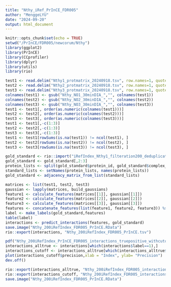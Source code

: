 ```yaml
---
title: "Nthy_iRef_PrInCE_FDR005"
author: "MenggeLYU"
date: "2024-09-20"
output: html_document
---
```


```r
knitr::opts_chunk$set(echo = TRUE)
setwd("/PrInCE/FDR005/newcorum/Nthy")
library(ggplot2)
library(PrInCE)
library(CCprofiler)
library(dplyr)
library(utils)
library(rio)
```


```r
test1 <- read.delim("Nthy1_protmatrix_20240918.tsv", row.names=1, quote="")
test2 <- read.delim("Nthy2_protmatrix_20240918.tsv", row.names=1, quote="")
test3 <- read.delim("Nthy3_protmatrix_20240918.tsv", row.names=1, quote="")
colnames(test1) <- gsub("Nthy_NO1_30minDIA_","", colnames(test1))
colnames(test2) <- gsub("Nthy_NO2_30minDIA_","", colnames(test2))
colnames(test3) <- gsub("Nthy_NO3_30minDIA_","", colnames(test3))
test1 <- test1[, order(as.numeric(colnames(test1)))]
test2 <- test2[, order(as.numeric(colnames(test2)))]
test3 <- test3[, order(as.numeric(colnames(test3)))]
test1 <- test1[,-c(1:3)]
test2 <- test2[,-c(1:3)]
test3 <- test3[,-c(1:3)]
test1 <- test1[rowSums(is.na(test1)) != ncol(test1), ]
test2 <- test2[rowSums(is.na(test2)) != ncol(test2), ]
test3 <- test3[rowSums(is.na(test3)) != ncol(test3), ]
```


```r
gold_standard <- rio::import("iRefIndex_Nthy1_filteration200_deduplicate.tsv")
gold_standard <- gold_standard[,2:3]
protein_lists <- split(gold_standard$protein_id, gold_standard$complex_name)
standard_lists <- setNames(protein_lists, names(protein_lists))
gold_standard <- adjacency_matrix_from_list(standard_lists)
```


```r
matrices <- list(test1, test2, test3)
gaussian <- lapply(matrices, build_gaussians)
feature1 <- calculate_features(matrices[[1]], gaussian[[1]])
feature2 <- calculate_features(matrices[[2]], gaussian[[2]])
feature3 <- calculate_features(matrices[[3]], gaussian[[3]])
features <- concatenate_features(list(feature1, feature2, feature3)) %>% replace_missing_data()
label <- make_labels(gold_standard,features)
table(label)
interactions <- predict_interactions(features, gold_standard)
save.image("Nthy_200iRefIndex_FDR005_PrInCE.RData")
rio::export(interactions, "Nthy_200iRefIndex_FDR005_PrInCE.tsv")
```


```r
pdf("Nthy_200iRefIndex_PrInCE_FDR005_interactions_truepositive_withcutoff05.pdf")
interactions_alltrue <- interactions[which(interactions$label==1),]
interactions_cutoff <- interactions_alltrue[which(interactions_alltrue$score>0.5),]
plot(interactions_cutoff$precision,xlab = "Index", ylab= "Precision")
dev.off()
```

```r
rio::export(interactions_alltrue, "Nthy_200iRefIndex_FDR005_interactions_alltrue.tsv")
rio::export(interactions_cutoff, "Nthy_200iRefIndex_FDR005_interactions_alltrue_over05.tsv")
save.image("Nthy_200iRefIndex_FDR005_PrInCE.RData")
```